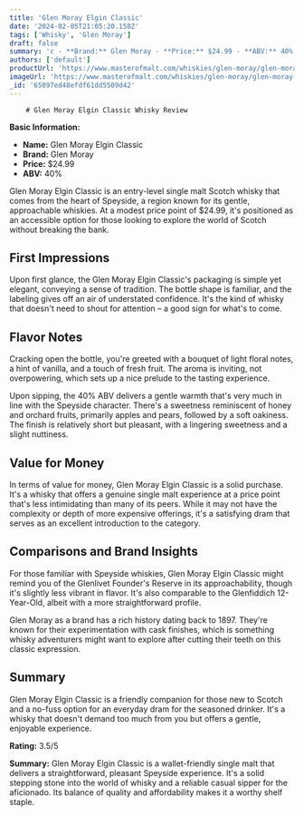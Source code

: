 ```yaml
---
title: 'Glen Moray Elgin Classic'
date: '2024-02-05T21:05:20.158Z'
tags: ['Whisky', 'Glen Moray']
draft: false
summary: 'c - **Brand:** Glen Moray - **Price:** $24.99 - **ABV:** 40%  Glen Moray Elgin Classic is an entry-level single malt Scotch whisky...'
authors: ['default']
productUrl: 'https://www.masterofmalt.com/whiskies/glen-moray/glen-moray-elgin-classic-whisky/'
imageUrl: 'https://www.masterofmalt.com/whiskies/glen-moray/glen-moray-elgin-classic-whisky.jpg'
_id: '65897ed48efdf61dd5509d42'
---
```


        # Glen Moray Elgin Classic Whisky Review

**Basic Information:**

- **Name:** Glen Moray Elgin Classic
- **Brand:** Glen Moray
- **Price:** $24.99
- **ABV:** 40%

Glen Moray Elgin Classic is an entry-level single malt Scotch whisky that comes from the heart of Speyside, a region known for its gentle, approachable whiskies. At a modest price point of $24.99, it's positioned as an accessible option for those looking to explore the world of Scotch without breaking the bank.

## First Impressions

Upon first glance, the Glen Moray Elgin Classic's packaging is simple yet elegant, conveying a sense of tradition. The bottle shape is familiar, and the labeling gives off an air of understated confidence. It's the kind of whisky that doesn't need to shout for attention – a good sign for what's to come.

## Flavor Notes

Cracking open the bottle, you're greeted with a bouquet of light floral notes, a hint of vanilla, and a touch of fresh fruit. The aroma is inviting, not overpowering, which sets up a nice prelude to the tasting experience.

Upon sipping, the 40% ABV delivers a gentle warmth that's very much in line with the Speyside character. There's a sweetness reminiscent of honey and orchard fruits, primarily apples and pears, followed by a soft oakiness. The finish is relatively short but pleasant, with a lingering sweetness and a slight nuttiness.

## Value for Money

In terms of value for money, Glen Moray Elgin Classic is a solid purchase. It's a whisky that offers a genuine single malt experience at a price point that's less intimidating than many of its peers. While it may not have the complexity or depth of more expensive offerings, it's a satisfying dram that serves as an excellent introduction to the category.

## Comparisons and Brand Insights

For those familiar with Speyside whiskies, Glen Moray Elgin Classic might remind you of the Glenlivet Founder's Reserve in its approachability, though it's slightly less vibrant in flavor. It's also comparable to the Glenfiddich 12-Year-Old, albeit with a more straightforward profile.

Glen Moray as a brand has a rich history dating back to 1897. They're known for their experimentation with cask finishes, which is something whisky adventurers might want to explore after cutting their teeth on this classic expression.

## Summary

Glen Moray Elgin Classic is a friendly companion for those new to Scotch and a no-fuss option for an everyday dram for the seasoned drinker. It's a whisky that doesn't demand too much from you but offers a gentle, enjoyable experience.

**Rating:** 3.5/5

**Summary:** Glen Moray Elgin Classic is a wallet-friendly single malt that delivers a straightforward, pleasant Speyside experience. It's a solid stepping stone into the world of whisky and a reliable casual sipper for the aficionado. Its balance of quality and affordability makes it a worthy shelf staple.
